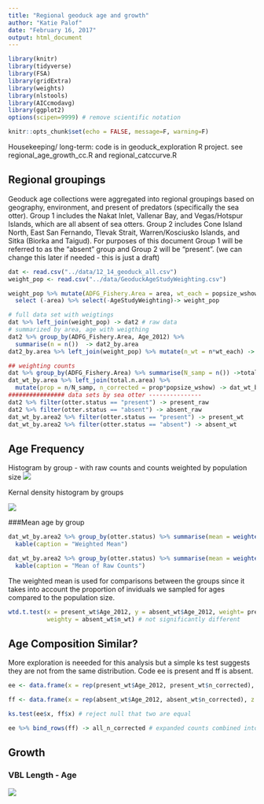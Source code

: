 ```yaml
---
title: "Regional geoduck age and growth"
author: "Katie Palof"
date: "February 16, 2017"
output: html_document
---
```

```r
library(knitr)
library(tidyverse)
library(FSA)
library(gridExtra)
library(weights)
library(nlstools)
library(AICcmodavg)
library(ggplot2)
options(scipen=9999) # remove scientific notation

knitr::opts_chunk$set(echo = FALSE, message=F, warning=F)
```
Housekeeping/ long-term: code is in geoduck_exploration R project. see regional_age_growth_cc.R and regional_catccurve.R

## Regional groupings
Geoduck age collections were aggregated into regional groupings based on geography, environment, and present of predators (specifically the sea otter).  Group 1 includes the Nakat Inlet, Vallenar Bay, and Vegas/Hotspur Islands, which are all absent of sea otters.  Group 2 includes Cone Island North, East San Fernando, Tlevak Strait, Warren/Kosciusko Islands, and Sitka (Biorka and Taigud).  For purposes of this document Group 1 will be referred to as the "absent" group and Group 2 will be "present".  (we can change this later if needed - this is just a draft)

```r
dat <- read.csv("../data/12_14_geoduck_all.csv")
weight_pop <- read.csv("../data/GeoduckAgeStudyWeighting.csv")

weight_pop %>% mutate(ADFG_Fishery.Area = area, wt_each = popsize_wshow/(sum(popsize_wshow))) %>% 
  select (-area) %>% select(-AgeStudyWeighting)-> weight_pop

# full data set with weigtings
dat %>% left_join(weight_pop) -> dat2 # raw data
# summarized by area, age with weigthing
dat2 %>% group_by(ADFG_Fishery.Area, Age_2012) %>% 
  summarise(n = n())  -> dat2_by.area
dat2_by.area %>% left_join(weight_pop) %>% mutate(n_wt = n*wt_each) -> dat_wt_by.area # counts by age/area with weighting

## weighting counts 
dat %>% group_by(ADFG_Fishery.Area) %>% summarise(N_samp = n()) ->total.n.area  # number sampled in each area
dat_wt_by.area %>% left_join(total.n.area) %>% 
  mutate(prop = n/N_samp, n_corrected = prop*popsize_wshow) -> dat_wt_by.area2
################ data sets by sea otter ---------------
dat2 %>% filter(otter.status == "present") -> present_raw
dat2 %>% filter(otter.status == "absent") -> absent_raw
dat_wt_by.area2 %>% filter(otter.status == "present") -> present_wt
dat_wt_by.area2 %>% filter(otter.status == "absent") -> absent_wt
```  

## Age Frequency
Histogram by group - with raw counts and counts weighted by population size
![](../figures/histogram_count_both.png)

Kernal density histogram by groups

![](../figures/hist_density_corrected.png)

###Mean age by group 
```r
dat_wt_by.area2 %>% group_by(otter.status) %>% summarise(mean = weighted.mean(Age_2012, n_wt)) %>% 
  kable(caption = "Weighted Mean")

dat_wt_by.area2 %>% group_by(otter.status) %>% summarise(mean = weighted.mean(Age_2012, n)) %>% 
  kable(caption = "Mean of Raw Counts")
```

The weighted mean is used for comparisons between the groups since it takes into account the proportion of inviduals we sampled for ages compared to the population size.  
```r
wtd.t.test(x = present_wt$Age_2012, y = absent_wt$Age_2012, weight= present_wt$n_wt, 
           weighty = absent_wt$n_wt) # not significantly different
```

## Age Composition Similar?
More exploration is neeeded for this analysis but a simple ks test suggests they are not from the same distribution. Code ee is present and ff is absent.

```r
ee <- data.frame(x = rep(present_wt$Age_2012, present_wt$n_corrected), z = rep(present_wt$otter.status, present_wt$n_corrected))

ff <- data.frame(x = rep(absent_wt$Age_2012, absent_wt$n_corrected), z = rep(absent_wt$otter.status, absent_wt$n_corrected))

ks.test(ee$x, ff$x) # reject null that two are equal

ee %>% bind_rows(ff) -> all_n_corrected # expanded counts combined into one data set. x is ages and z is otter.status
```

## Growth
### VBL Length - Age
![](../figures/present_VBL1.png)
